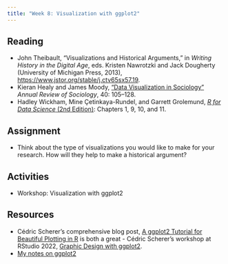 ```yaml
---
title: "Week 8: Visualization with ggplot2"
---
```



## Reading
- John Theibault, “Visualizations and Historical Arguments,” in *Writing History in the Digital Age*, eds. Kristen Nawrotzki and Jack Dougherty (University of Michigan Press, 2013), <https://www.jstor.org/stable/j.ctv65sx57.19>.
- Kieran Healy and James Moody, [“Data Visualization in Sociology”](http://kieranhealy.org/files/papers/data-visualization.pdf) *Annual Review of Sociology*, 40: 105–128.
- Hadley Wickham, Mine Çetinkaya-Rundel, and Garrett Grolemund, [*R for Data Science* (2nd Edition)](https://r4ds.hadley.nz): Chapters 1, 9, 10, and  11.

## Assignment
- Think about the type of visualizations you would like to make for your research. How will they help to make a historical argument?

## Activities
- Workshop: Visualization with ggplot2

## Resources
- Cédric Scherer's comprehensive blog post, [A ggplot2 Tutorial for Beautiful Plotting in R](https://www.cedricscherer.com/2019/08/05/a-ggplot2-tutorial-for-beautiful-plotting-in-r/) is both a great - Cédric Scherer's workshop at RStudio 2022, [Graphic Design with ggplot2](https://rstudio-conf-2022.github.io/ggplot2-graphic-design/).
- [My notes on ggplot2](https://jessesadler.github.io/notes-tidyverse/)
